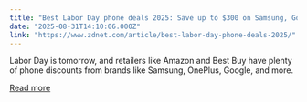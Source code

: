 ```yaml
---
title: "Best Labor Day phone deals 2025: Save up to $300 on Samsung, Google, and more"
date: "2025-08-31T14:10:06.000Z"
link: "https://www.zdnet.com/article/best-labor-day-phone-deals-2025/"
---
```


Labor Day is tomorrow, and retailers like Amazon and Best Buy have plenty of phone discounts from brands like Samsung, OnePlus, Google, and more.

[Read more](https://www.zdnet.com/article/best-labor-day-phone-deals-2025/)
